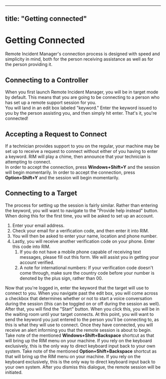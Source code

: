 
---
title: "Getting connected"
---

# Getting Connected
Remote Incident Manager's connection process is designed with speed and simplicity in mind, both for the person receiving assistance as well as for the person providing it.
## Connecting to a Controller
When you first launch Remote Incident Manager, you will be in target mode by default. This means that you are going to be connecting to a person who has set up a remote support session for you.  
You will land in an edit box labeled "keyword." Enter the keyword issued to you by the person assisting you, and then simply hit enter. That's it, you're connected!
## Accepting a Request to Connect
If a technician provides support to you on the regular, your machine may be set up to receive a request to connect without either of you having to enter a keyword. RIM will play a chime, then announce that your technician is attempting to connect.  
<Windows>In order to accept the connection, press **Windows+Shift+Y** and the session will begin momentarily.</Windows>
<MacOS>In order to accept the connection, press **Option+Shift+Y** and the session will begin momentarily.</MacOS>
## Connecting to a Target
The process for setting up the session is fairly similar. Rather than entering the keyword, you will want to navigate to the "Provide help instead" button. When doing this for the first time, you will be asked to set up an account.
1. Enter your email address.
1. Check your email for a verification code, and then enter it into RIM.
1. You will then be asked to enter your name, location and phone number.
1. Lastly, you will receive another verification code on your phone. Enter this code into RIM.
    1. If you do not have a mobile phone capable of receiving text messages, please fill out this form. We will assist you in getting your account verified.
    1. A note for international numbers: If your verification code doesn't come through, make sure the country code before your number is denoted by the plus sign, rather than 00.

Now that you're logged in, enter the keyword that the target will use to connect to you. When you navigate past the edit box, you will come across a checkbox that determines whether or not to start a voice conversation during the session (this can be toggled on or off during the session as well). After that, you will find the "Start" button. When you click this, you will be in the waiting room until your target connects. At this point, you will want to send the keyword you just entered to the person you'll be connecting to, as this is what they will use to connect. Once they have connected, you will receive an alert informing you that the remote session is about to begin.  
<Windows>Take note of the mentioned **Windows+Shift+Backspace** shortcut as that will bring up the RIM menu on your machine. If you rely on the keyboard exclusively, this is the only way to direct keyboard input back to your own system.</Windows>
<MacOS>Take note of the mentioned **Option+Shift+Backspace** shortcut as that will bring up the RIM menu on your machine. If you rely on the keyboard exclusively, this is the only way to direct keyboard input back to your own system.</MacOS>
After you dismiss this dialogue, the remote session will be initiated.